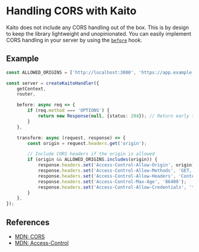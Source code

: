 # Handling CORS with Kaito

Kaito does not include any CORS handling out of the box. This is by design to keep the library lightweight and unopinionated. You can easily implement CORS handling in your server by using the [`before`](/documentation/server#beforetransform) hook.

## Example

```ts
const ALLOWED_ORIGINS = ['http://localhost:3000', 'https://app.example.com'];

const server = createKaitoHandler({
	getContext,
	router,

	before: async req => {
		if (req.method === 'OPTIONS') {
			return new Response(null, {status: 204}); // Return early to skip the router. This response will be passed to `.transform()`
		}
	},

	transform: async (request, response) => {
		const origin = request.headers.get('origin');

		// Include CORS headers if the origin is allowed
		if (origin && ALLOWED_ORIGINS.includes(origin)) {
			response.headers.set('Access-Control-Allow-Origin', origin);
			response.headers.set('Access-Control-Allow-Methods', 'GET, POST, PUT, DELETE, OPTIONS');
			response.headers.set('Access-Control-Allow-Headers', 'Content-Type, Authorization');
			response.headers.set('Access-Control-Max-Age', '86400');
			response.headers.set('Access-Control-Allow-Credentials', 'true');
		}
	},
});
```

## References

- [MDN: CORS](https://developer.mozilla.org/en-US/docs/Web/HTTP/CORS)
- [MDN: Access-Control](https://developer.mozilla.org/en-US/docs/Web/HTTP/Headers/Access-Control-Allow-Origin)
